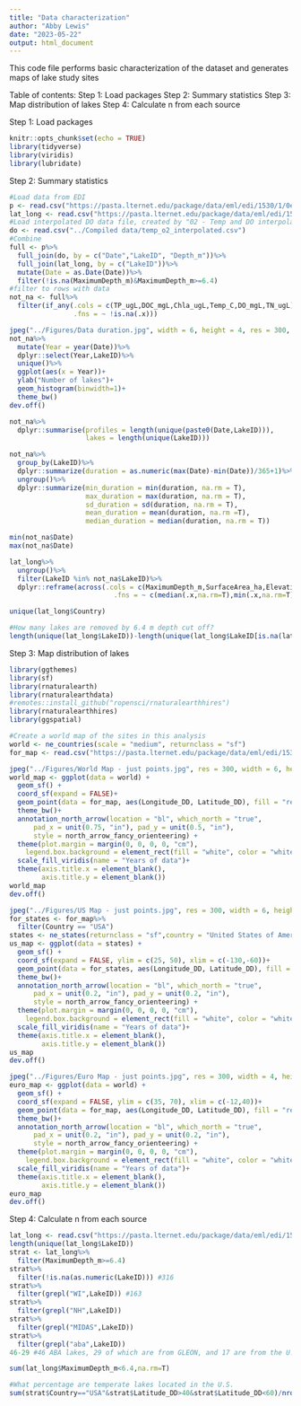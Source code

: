 ```yaml
---
title: "Data characterization"
author: "Abby Lewis"
date: "2023-05-22"
output: html_document
---
```


This code file performs basic characterization of the dataset and generates maps of lake study sites

Table of contents:
Step 1: Load packages
Step 2: Summary statistics
Step 3: Map distribution of lakes
Step 4: Calculate n from each source


Step 1: Load packages
```r
knitr::opts_chunk$set(echo = TRUE)
library(tidyverse)
library(viridis)
library(lubridate)
```


Step 2: Summary statistics
```r
#Load data from EDI
p <- read.csv("https://pasta.lternet.edu/package/data/eml/edi/1530/1/0ece9d7b67cd49741ed7ee60192832e4")
lat_long <- read.csv("https://pasta.lternet.edu/package/data/eml/edi/1530/1/fadd3eaa25b5fdd1fc4efba70e660579")
#Load interpolated DO data file, created by "02 - Temp and DO interpolation.Rmd"
do <- read.csv("../Compiled data/temp_o2_interpolated.csv")
#Combine
full <- p%>%
  full_join(do, by = c("Date","LakeID", "Depth_m"))%>%
  full_join(lat_long, by = c("LakeID"))%>%
  mutate(Date = as.Date(Date))%>%
  filter(!is.na(MaximumDepth_m)&MaximumDepth_m>=6.4)
#filter to rows with data
not_na <- full%>%
  filter(if_any(.cols = c(TP_ugL,DOC_mgL,Chla_ugL,Temp_C,DO_mgL,TN_ugL),
                .fns = ~ !is.na(.x)))

jpeg("../Figures/Data duration.jpg", width = 6, height = 4, res = 300, units = "in")
not_na%>%
  mutate(Year = year(Date))%>%
  dplyr::select(Year,LakeID)%>%
  unique()%>%
  ggplot(aes(x = Year))+
  ylab("Number of lakes")+
  geom_histogram(binwidth=1)+
  theme_bw()
dev.off()

not_na%>%
  dplyr::summarise(profiles = length(unique(paste0(Date,LakeID))),
                   lakes = length(unique(LakeID)))

not_na%>%
  group_by(LakeID)%>%
  dplyr::summarize(duration = as.numeric(max(Date)-min(Date))/365+1)%>%
  ungroup()%>%
  dplyr::summarize(min_duration = min(duration, na.rm = T),
                   max_duration = max(duration, na.rm = T),
                   sd_duration = sd(duration, na.rm = T),
                   mean_duration = mean(duration, na.rm =T),
                   median_duration = median(duration, na.rm = T))

min(not_na$Date)
max(not_na$Date)

lat_long%>%
  ungroup()%>%
  filter(LakeID %in% not_na$LakeID)%>%
  dplyr::reframe(across(.cols = c(MaximumDepth_m,SurfaceArea_ha,Elevation_m,Latitude_DD),
                          .fns = ~ c(median(.x,na.rm=T),min(.x,na.rm=T),max(.x,na.rm=T))))

unique(lat_long$Country)

#How many lakes are removed by 6.4 m depth cut off?
length(unique(lat_long$LakeID))-length(unique(lat_long$LakeID[is.na(lat_long$MaximumDepth_m)|lat_long$MaximumDepth_m>6.4])) #158
```


Step 3: Map distribution of lakes
```r
library(ggthemes)
library(sf)
library(rnaturalearth)
library(rnaturalearthdata)
#remotes::install_github("ropensci/rnaturalearthhires")
library(rnaturalearthhires)
library(ggspatial)

#Create a world map of the sites in this analysis
world <- ne_countries(scale = "medium", returnclass = "sf")
for_map <- read.csv("https://pasta.lternet.edu/package/data/eml/edi/1530/1/fadd3eaa25b5fdd1fc4efba70e660579")

jpeg("../Figures/World Map - just points.jpg", res = 300, width = 6, height = 3.2, units = "in")
world_map <- ggplot(data = world) +
  geom_sf() +
  coord_sf(expand = FALSE)+
  geom_point(data = for_map, aes(Longitude_DD, Latitude_DD), fill = "red",shape = 21, color = "white", size = 2, alpha  =.5, stroke = .4)+
  theme_bw()+
  annotation_north_arrow(location = "bl", which_north = "true", 
      pad_x = unit(0.75, "in"), pad_y = unit(0.5, "in"),
      style = north_arrow_fancy_orienteering) +
  theme(plot.margin = margin(0, 0, 0, 0, "cm"),
    legend.box.background = element_rect(fill = "white", color = "white"))+
  scale_fill_viridis(name = "Years of data")+
  theme(axis.title.x = element_blank(),
        axis.title.y = element_blank())
world_map
dev.off()

jpeg("../Figures/US Map - just points.jpg", res = 300, width = 6, height = 3, units = "in")
for_states <- for_map%>%
  filter(Country == "USA")
states <- ne_states(returnclass = "sf",country = "United States of America")
us_map <- ggplot(data = states) +
  geom_sf() +
  coord_sf(expand = FALSE, ylim = c(25, 50), xlim = c(-130,-60))+
  geom_point(data = for_states, aes(Longitude_DD, Latitude_DD), fill = "red",shape = 21, color = "white", size = 2.5, alpha  =.2, stroke = .4)+
  theme_bw()+
  annotation_north_arrow(location = "bl", which_north = "true", 
      pad_x = unit(0.2, "in"), pad_y = unit(0.2, "in"),
      style = north_arrow_fancy_orienteering) +
  theme(plot.margin = margin(0, 0, 0, 0, "cm"),
    legend.box.background = element_rect(fill = "white", color = "white"))+
  scale_fill_viridis(name = "Years of data")+
  theme(axis.title.x = element_blank(),
        axis.title.y = element_blank())
us_map
dev.off()

jpeg("../Figures/Euro Map - just points.jpg", res = 300, width = 4, height = 4, units = "in")
euro_map <- ggplot(data = world) +
  geom_sf() +
  coord_sf(expand = FALSE, ylim = c(35, 70), xlim = c(-12,40))+
  geom_point(data = for_map, aes(Longitude_DD, Latitude_DD), fill = "red",shape = 21, color = "white", size = 2.8, alpha  =.5, stroke = .4)+
  theme_bw()+
  annotation_north_arrow(location = "bl", which_north = "true", 
      pad_x = unit(0.2, "in"), pad_y = unit(0.2, "in"),
      style = north_arrow_fancy_orienteering) +
  theme(plot.margin = margin(0, 0, 0, 0, "cm"),
    legend.box.background = element_rect(fill = "white", color = "white"))+
  scale_fill_viridis(name = "Years of data")+
  theme(axis.title.x = element_blank(),
        axis.title.y = element_blank())
euro_map
dev.off()
```


Step 4: Calculate n from each source
```r
lat_long <- read.csv("https://pasta.lternet.edu/package/data/eml/edi/1530/1/fadd3eaa25b5fdd1fc4efba70e660579")
length(unique(lat_long$LakeID))
strat <- lat_long%>%
  filter(MaximumDepth_m>=6.4)
strat%>%
  filter(!is.na(as.numeric(LakeID))) #316
strat%>%
  filter(grepl("WI",LakeID)) #163
strat%>%
  filter(grepl("NH",LakeID))
strat%>%
  filter(grepl("MIDAS",LakeID))
strat%>%
  filter(grepl("aba",LakeID))
46-29 #46 ABA lakes, 29 of which are from GLEON, and 17 are from the U.S. Adirondack lakes database

sum(lat_long$MaximumDepth_m<6.4,na.rm=T)

#What percentage are temperate lakes located in the U.S.
sum(strat$Country=="USA"&strat$Latitude_DD>40&strat$Latitude_DD<60)/nrow(strat)
```